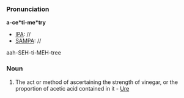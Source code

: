 ===Pronunciation===
'''a-ce*ti-me*try'''
*[[IPA]]: //
*[[SAMPA]]: //
aah-SEH-ti-MEH-tree
===Noun===
#The act or method of ascertaining the strength of vinegar, or the proportion of acetic acid contained in it - [[Ure]]